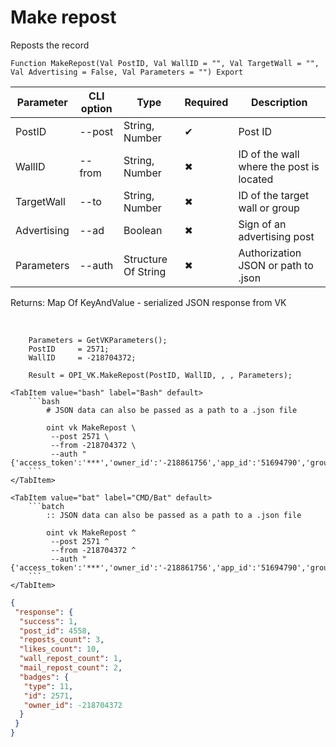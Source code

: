 ﻿---
sidebar_position: 2
---


# Make repost
 Reposts the record



`Function MakeRepost(Val PostID, Val WallID = "", Val TargetWall = "", Val Advertising = False, Val Parameters = "") Export`

  | Parameter | CLI option | Type | Required | Description |
  |-|-|-|-|-|
  | PostID | --post | String, Number | &#x2714; | Post ID |
  | WallID | --from | String, Number | &#x2716; | ID of the wall where the post is located |
  | TargetWall | --to | String, Number | &#x2716; | ID of the target wall or group |
  | Advertising | --ad | Boolean | &#x2716; | Sign of an advertising post |
  | Parameters | --auth | Structure Of String | &#x2716; | Authorization JSON or path to .json |

  
  Returns:  Map Of KeyAndValue - serialized JSON response from VK

<br/>




```bsl title="1C:Enterprise/OneScript code example"
    Parameters = GetVKParameters();
    PostID     = 2571;
    WallID     = -218704372;

    Result = OPI_VK.MakeRepost(PostID, WallID, , , Parameters);
```
 

 <Tabs>
  
    <TabItem value="bash" label="Bash" default>
        ```bash
            # JSON data can also be passed as a path to a .json file
            
            oint vk MakeRepost \
             --post 2571 \
             --from -218704372 \
             --auth "{'access_token':'***','owner_id':'-218861756','app_id':'51694790','group_id':'218861756'}"
        ```
    </TabItem>
  
    <TabItem value="bat" label="CMD/Bat" default>
        ```batch
            :: JSON data can also be passed as a path to a .json file
            
            oint vk MakeRepost ^
             --post 2571 ^
             --from -218704372 ^
             --auth "{'access_token':'***','owner_id':'-218861756','app_id':'51694790','group_id':'218861756'}"
        ```
    </TabItem>
</Tabs>


```json title="Result"
{
 "response": {
  "success": 1,
  "post_id": 4558,
  "reposts_count": 3,
  "likes_count": 10,
  "wall_repost_count": 1,
  "mail_repost_count": 2,
  "badges": {
   "type": 11,
   "id": 2571,
   "owner_id": -218704372
  }
 }
}
```
